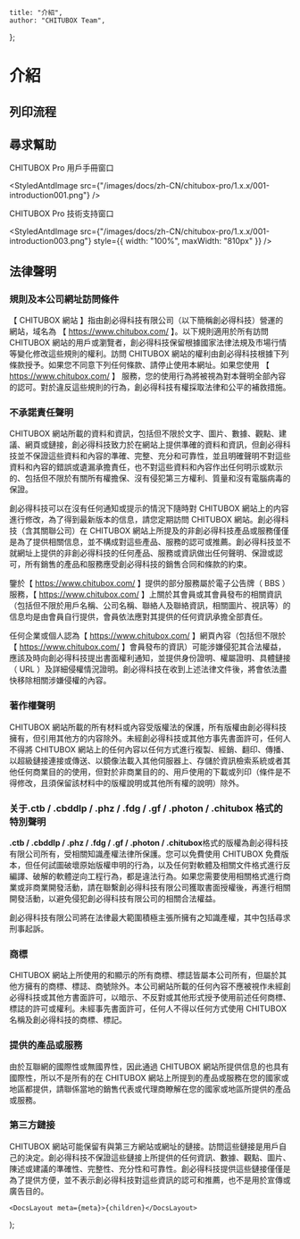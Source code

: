 
	title: "介紹",
	author: "CHITUBOX Team",
};

# 介紹

## 列印流程

<ImageContainer>
	<StyledAntdImage
		src={
			"/images/docs/zh-CN/chitubox-pro/1.x.x/001-introduction000-darkTheme.png"
		}
	/>
</ImageContainer>

## 尋求幫助

CHITUBOX Pro 用戶手冊窗口

<StyledAntdImage
	src={"/images/docs/zh-CN/chitubox-pro/1.x.x/001-introduction001.png"}
/>

CHITUBOX Pro 技術支持窗口

<StyledAntdImage
	src={"/images/docs/zh-CN/chitubox-pro/1.x.x/001-introduction003.png"}
	style={{ width: "100%", maxWidth: "810px" }}
/>

## 法律聲明

### 規則及本公司網址訪問條件

【 CHITUBOX 網站 】指由創必得科技有限公司（以下簡稱創必得科技）營運的網站，域名為 【 https://www.chitubox.com/ 】。以下規則適用於所有訪問 CHITUBOX 網站的用戶或瀏覽者，創必得科技保留根據國家法律法規及市場行情等變化修改這些規則的權利。訪問 CHITUBOX 網站的權利由創必得科技根據下列條款授予。如果您不同意下列任何條款、請停止使用本網址。如果您使用 【 https://www.chitubox.com/ 】 服務，您的使用行為將被視為對本聲明全部內容的認可。對於違反這些規則的行為，創必得科技有權採取法律和公平的補救措施。

### 不承諾責任聲明

CHITUBOX 網站所載的資料和資訊，包括但不限於文字、圖片、數據、觀點、建議、網頁或鏈接，創必得科技致力於在網站上提供準確的資料和資訊，但創必得科技並不保證這些資料和內容的準確、完整、充分和可靠性，並且明確聲明不對這些資料和內容的錯誤或遺漏承擔責任，也不對這些資料和內容作出任何明示或默示的、包括但不限於有關所有權擔保、沒有侵犯第三方權利、質量和沒有電腦病毒的保證。

創必得科技可以在沒有任何通知或提示的情況下隨時對 CHITUBOX 網站上的内容進行修改，為了得到最新版本的信息，請您定期訪問 CHITUBOX 網站。創必得科技（含其關聯公司）在 CHITUBOX 網站上所提及的非創必得科技產品或服務僅僅是為了提供相關信息，並不構成對這些產品、服務的認可或推薦。創必得科技並不就網址上提供的非創必得科技的任何產品、服務或資訊做出任何聲明、保證或認可，所有銷售的產品和服務應受創必得科技的銷售合同和條款的約束。

鑒於【 https://www.chitubox.com/ 】提供的部分服務屬於電子公告牌（ BBS ）服務，【 https://www.chitubox.com/ 】上關於其會員或其會員發布的相關資訊（包括但不限於用戶名稱、公司名稱、聯絡人及聯絡資訊，相關圖片、視訊等）的信息均是由會員自行提供，會員依法應對其提供的任何資訊承擔全部責任。

任何企業或個人認為【 https://www.chitubox.com/ 】網頁內容（包括但不限於【 https://www.chitubox.com/ 】會員發布的資訊）可能涉嫌侵犯其合法權益，應該及時向創必得科技提出書面權利通知，並提供身份證明、權屬證明、具體鏈接（ URL ）及詳細侵權情況證明。創必得科技在收到上述法律文件後，將會依法盡快移除相關涉嫌侵權的內容。

### 著作權聲明

CHITUBOX 網站所載的所有材料或內容受版權法的保護，所有版權由創必得科技擁有，但引用其他方的内容除外。未經創必得科技或其他方事先書面許可，任何人不得將 CHITUBOX 網站上的任何內容以任何方式進行複製、經銷、翻印、傳播、以超級鏈接連接或傳送、以鏡像法載入其他伺服器上、存儲於資訊檢索系統或者其他任何商業目的的使用，但對於非商業目的的、用戶使用的下載或列印（條件是不得修改，且須保留該材料中的版權說明或其他所有權的說明）除外。

### 关于.ctb / .cbddlp / .phz / .fdg / .gf / .photon / .chitubox 格式的特別聲明

**.ctb / .cbddlp / .phz / .fdg / .gf / .photon / .chitubox**格式的版權為創必得科技有限公司所有，受相關知識產權法律所保護。您可以免費使用 CHITUBOX 免費版本，但任何試圖破壞原始版權申明的行為，以及任何對軟體及相關文件格式進行反編譯、破解的軟體逆向工程行為，都是違法行為。如果您需要使用相關格式進行商業或非商業開發活動，請在聯繫創必得科技有限公司獲取書面授權後，再進行相關開發活動，以避免侵犯創必得科技有限公司的相關合法權益。

<Admonition type="warning" title="警告">
	創必得科技有限公司將在法律最大範圍積極主張所擁有之知識產權，其中包括尋求刑事起訴。
</Admonition>

### 商標

CHITUBOX 網站上所使用的和顯示的所有商標、標誌皆屬本公司所有，但屬於其他方擁有的商標、標誌、商號除外。本公司網站所載的任何內容不應被視作未經創必得科技或其他方書面許可，以暗示、不反對或其他形式授予使用前述任何商標、標誌的許可或權利。未經事先書面許可，任何人不得以任何方式使用 CHITUBOX 名稱及創必得科技的商標、標記。

<ImageContainer justifyContent="center">
	<StyledAntdImage
		src={"/images/docs/zh-CN/chitubox-pro/1.x.x/001-introduction-logo.png"}
	/>
</ImageContainer>

### 提供的產品或服務

由於互聯網的國際性或無國界性，因此通過 CHITUBOX 網站所提供信息的也具有國際性，所以不是所有的在 CHITUBOX 網站上所提到的產品或服務在您的國家或地區都提供，請聯係當地的銷售代表或代理商瞭解在您的國家或地區所提供的產品或服務。

### 第三方鏈接

CHITUBOX 網站可能保留有與第三方網站或網址的鏈接。訪問這些鏈接是用戶自己的決定。創必得科技不保證這些鏈接上所提供的任何資訊、數據、觀點、圖片、陳述或建議的準確性、完整性、充分性和可靠性。創必得科技提供這些鏈接僅僅是為了提供方便，並不表示創必得科技對這些資訊的認可和推薦，也不是用於宣傳或廣告目的。

	<DocsLayout meta={meta}>{children}</DocsLayout>
);
